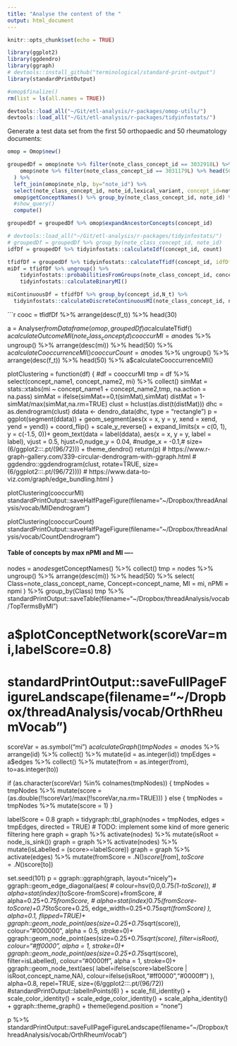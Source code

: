 ```yaml
---
title: "Analyse the content of the "
output: html_document
---
```


```r
knitr::opts_chunk$set(echo = TRUE)
```

```r
library(ggplot2)
library(ggdendro)
library(ggraph)
# devtools::install_github("terminological/standard-print-output")
library(standardPrintOutput)

#omop$finalize()
rm(list = ls(all.names = TRUE))

devtools::load_all("~/Git/etl-analysis/r-packages/omop-utils/")
devtools::load_all("~/Git/etl-analysis/r-packages/tidyinfostats/")
```

Generate a test data set from the first 50 orthopaedic and 50 rheumatology
documents:
 

```r
omop = Omop$new()

groupedDf = omop$note %>% filter(note_class_concept_id == 3032918L) %>% head(50) %>% union(
    omop$note %>% filter(note_class_concept_id == 3031179L) %>% head(50)
  ) %>%
  left_join(omop$note_nlp, by="note_id") %>%
  select(note_class_concept_id, note_id,lexical_variant, concept_id=note_nlp_concept_id) %>%
  omop$getConceptNames() %>% group_by(note_class_concept_id, note_id) %>% 
  #show_query()
  compute()

groupedDf = groupedDf %>% omop$expandAncestorConcepts(concept_id)
```

```r

# devtools::load_all("~/Git/etl-analysis/r-packages/tidyinfostats/")
# groupedDf = groupedDf %>% group_by(note_class_concept_id, note_id)
idfDf = groupedDf %>% tidyinfostats::calculateIdf(concept_id, count)

tfidfDf = groupedDf %>% tidyinfostats::calculateTfidf(concept_id, idfDf=idfDf ) %>% compute()
miDf = tfidfDf %>% ungroup() %>% 
	tidyinfostats::probabilitiesFromGroups(note_class_concept_id, concept_id) %>% 
	tidyinfostats::calculateBinaryMI()

miContinuousDf = tfidfDf %>% group_by(concept_id,N_t) %>% 
  tidyinfostats::calculateDiscreteContinuousMI(note_class_concept_id, norm_okapi_bm25)
```

```r
cooc = tfidfDf %>% arrange(desc(f_t)) %>% head(30)

a = Analyser$fromDataframe(omop,groupedDf)
a$calculateTfidf()
a$calculateOutcomeMI(note_class_concept_id)
cooccurMI = a$nodes %>% ungroup() %>% arrange(desc(mi)) %>% head(50) %>% a$calculateCooccurrenceMI()
cooccurCount = a$nodes %>% ungroup() %>% arrange(desc(f_t)) %>% head(50) %>% a$calculateCooccurrenceMI()

plotClustering = function(df) {
	#df = cooccurMI
	tmp = df %>% select(concept_name1, concept_name2, mi) %>% collect()
	simMat = stats::xtabs(mi ~ concept_name1 + concept_name2,tmp, na.action = na.pass)
	simMat = ifelse(simMat==0,t(simMat),simMat)
	distMat = 1-simMat/max(simMat,na.rm=TRUE)
	clust = hclust(as.dist(t(distMat)))
	dhc = as.dendrogram(clust)
	ddata <- dendro_data(dhc, type = "rectangle")
	p = ggplot(segment(ddata)) + 
			geom_segment(aes(x = x, y = y, xend = xend, yend = yend)) + 
			coord_flip() + 
			scale_y_reverse() +
			expand_limits(x = c(0, 1), y = c(-1.5, 0))+
			geom_text(data = label(ddata), 
					aes(x = x, y = y, label = label), 
					vjust = 0.5, hjust=0,nudge_y = 0.04,
					#nudge_x = -0.1,# 
					size=(6/ggplot2:::.pt/(96/72))) +
			theme_dendro()
	return(p)
	# https://www.r-graph-gallery.com/339-circular-dendrogram-with-ggraph.html
	# ggdendro::ggdendrogram(clust, rotate=TRUE, size=(6/ggplot2:::.pt/(96/72))))
	# https://www.data-to-viz.com/graph/edge_bundling.html
}

plotClustering(cooccurMI)
standardPrintOutput::saveHalfPageFigure(filename="~/Dropbox/threadAnalysis/vocab/MIDendrogram")

plotClustering(cooccurCount)
standardPrintOutput::saveHalfPageFigure(filename="~/Dropbox/threadAnalysis/vocab/CountDendrogram")

#### Table of concepts by max nPMI and MI ----
nodes = a$nodes %>% omop$getConceptNames() %>% collect()
tmp = nodes %>% ungroup() %>% arrange(desc(mi)) %>% head(50) %>% select(
		Class=note_class_concept_name,
		Concept=concept_name,
		MI = mi,
		nPMI = npmi
		) %>% group_by(Class) 
tmp %>% standardPrintOutput::saveTable(filename="~/Dropbox/threadAnalysis/vocab/TopTermsByMI")

#### 
# a$plotConceptNetwork(scoreVar=mi,labelScore=0.8)
# standardPrintOutput::saveFullPageFigureLandscape(filename="~/Dropbox/threadAnalysis/vocab/OrthRheumVocab")

scoreVar = as.symbol("mi")
a$calculateGraph()
tmpNodes = a$nodes %>% arrange(id) %>% collect() %>% mutate(id = as.integer(id))
tmpEdges = a$edges %>% collect() %>% mutate(from = as.integer(from), to=as.integer(to))

if (as.character(scoreVar) %in% colnames(tmpNodes)) {
	tmpNodes = tmpNodes %>% mutate(score = (as.double(!!scoreVar)/max(!!scoreVar,na.rm=TRUE)))
} else {
	tmpNodes = tmpNodes %>% mutate(score = 1)
}

labelScore = 0.8
graph = tidygraph::tbl_graph(nodes = tmpNodes, edges = tmpEdges, directed = TRUE)
# TODO: implement some kind of more generic filtering here
graph = graph %>% activate(nodes) %>% mutate(isRoot = node_is_sink())
graph = graph %>% activate(nodes) %>% mutate(isLabelled = (score>=labelScore))
graph = graph %>% activate(edges) %>% mutate(fromScore = .N()$score[from], toScore = .N()$score[to])

set.seed(101)
p = ggraph::ggraph(graph, layout="nicely")+
		ggraph::geom_edge_diagonal(aes(
						# colour=hsv(0,0,0.75*(1-toScore)), 
						# alpha=stat(index)*(toScore-fromScore)+fromScore,
						# alpha=0.25+0.75*fromScore,
						# alpha=stat(index)*0.75*(fromScore-toScore)+0.75*toScore+0.25,
						edge_width=0.25+0.75*sqrt(fromScore)
				), alpha=0.1, flipped=TRUE)+
		ggraph::geom_node_point(aes(size=0.25+0.75*sqrt(score)),
						colour="#000000",
						alpha = 0.5,
						stroke=0)+
		ggraph::geom_node_point(aes(size=0.25+0.75*sqrt(score), filter=isRoot),
						colour="#ff0000",
						alpha = 1,
						stroke=0)+
		ggraph::geom_node_point(aes(size=0.25+0.75*sqrt(score), filter=isLabelled),
						colour="#0000ff",
						alpha = 1,
						stroke=0)+
		ggraph::geom_node_text(aes(
						label=ifelse(score>labelScore | isRoot,concept_name,NA),
						colour=ifelse(isRoot,"#ff0000","#0000ff")
				),
				alpha=0.8,
				repel=TRUE, 
				size=(6/ggplot2:::.pt/(96/72)) #standardPrintOutput::labelInPoints(6)
		) + scale_fill_identity() + scale_color_identity() + scale_edge_color_identity() + scale_alpha_identity() +
		ggraph::theme_graph() + theme(legend.position = "none")

p %>% standardPrintOutput::saveFullPageFigureLandscape(filename="~/Dropbox/threadAnalysis/vocab/OrthRheumVocab")